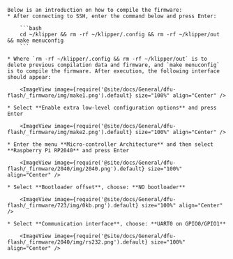 
    Below is an introduction on how to compile the firmware:
    * After connecting to SSH, enter the command below and press Enter:

        ```bash
        cd ~/klipper && rm -rf ~/klipper/.config && rm -rf ~/klipper/out && make menuconfig
        ```

    * Where `rm -rf ~/klipper/.config && rm -rf ~/klipper/out` is to delete previous compilation data and firmware, and `make menuconfig` is to compile the firmware. After execution, the following interface should appear:

        <ImageView image={require('@site/docs/General/dfu-flash/_firmware/img/make1.png').default} size="100%" align="Center" />

    * Select **Enable extra low-level configuration options** and press Enter

        <ImageView image={require('@site/docs/General/dfu-flash/_firmware/img/make2.png').default} size="100%" align="Center" />

    * Enter the menu **Micro-controller Architecture** and then select **Raspberry Pi RP2040** and press Enter

        <ImageView image={require('@site/docs/General/dfu-flash/_firmware/2040/img/2040.png').default} size="100%" align="Center" />

    * Select **Bootloader offset**, choose: **NO bootloader**

        <ImageView image={require('@site/docs/General/dfu-flash/_firmware/723/img/0kb.png').default} size="100%" align="Center" />

    * Select **Communication interface**, choose: **UART0 on GPIO0/GPIO1**

        <ImageView image={require('@site/docs/General/dfu-flash/_firmware/2040/img/rs232.png').default} size="100%" align="Center" />